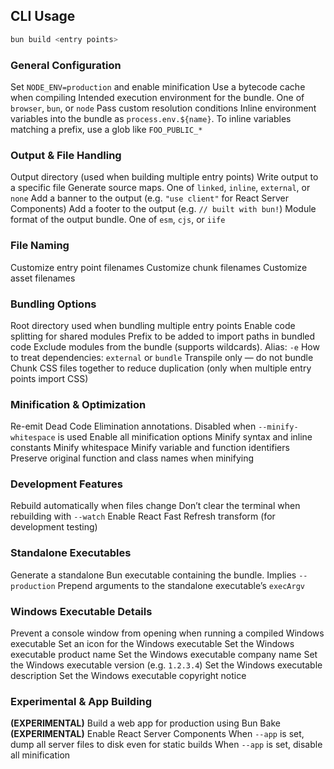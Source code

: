 ## CLI Usage

```bash
bun build <entry points>
```

### General Configuration

<ParamField path="--production" type="boolean">
  Set <code>NODE_ENV=production</code> and enable minification
</ParamField>

<ParamField path="--bytecode" type="boolean">
  Use a bytecode cache when compiling
</ParamField>

<ParamField path="--target" type="string" default="browser">
  Intended execution environment for the bundle. One of <code>browser</code>, <code>bun</code>, or <code>node</code>
</ParamField>

<ParamField path="--conditions" type="string">
  Pass custom resolution conditions
</ParamField>

<ParamField path="--env" type="string" default="disable">
  Inline environment variables into the bundle as <code>process.env.${name}</code>. To inline variables matching a
  prefix, use a glob like <code>FOO_PUBLIC_*</code>
</ParamField>

### Output & File Handling

<ParamField path="--outdir" type="string" default="dist">
  Output directory (used when building multiple entry points)
</ParamField>

<ParamField path="--outfile" type="string">
  Write output to a specific file
</ParamField>

<ParamField path="--sourcemap" type="string" default="none">
  Generate source maps. One of <code>linked</code>, <code>inline</code>, <code>external</code>, or <code>none</code>
</ParamField>

<ParamField path="--banner" type="string">
  Add a banner to the output (e.g. <code>"use client"</code> for React Server Components)
</ParamField>

<ParamField path="--footer" type="string">
  Add a footer to the output (e.g. <code>// built with bun!</code>)
</ParamField>

<ParamField path="--format" type="string" default="esm">
  Module format of the output bundle. One of <code>esm</code>, <code>cjs</code>, or <code>iife</code>
</ParamField>

### File Naming

<ParamField path="--entry-naming" type="string" default="[dir]/[name].[ext]">
  Customize entry point filenames
</ParamField>

<ParamField path="--chunk-naming" type="string" default="[name]-[hash].[ext]">
  Customize chunk filenames
</ParamField>

<ParamField path="--asset-naming" type="string" default="[name]-[hash].[ext]">
  Customize asset filenames
</ParamField>

### Bundling Options

<ParamField path="--root" type="string">
  Root directory used when bundling multiple entry points
</ParamField>

<ParamField path="--splitting" type="boolean">
  Enable code splitting for shared modules
</ParamField>

<ParamField path="--public-path" type="string">
  Prefix to be added to import paths in bundled code
</ParamField>

<ParamField path="--external" type="string">
  Exclude modules from the bundle (supports wildcards). Alias: <code>-e</code>
</ParamField>

<ParamField path="--packages" type="string" default="bundle">
  How to treat dependencies: <code>external</code> or <code>bundle</code>
</ParamField>

<ParamField path="--no-bundle" type="boolean">
  Transpile only — do not bundle
</ParamField>

<ParamField path="--css-chunking" type="boolean">
  Chunk CSS files together to reduce duplication (only when multiple entry points import CSS)
</ParamField>

### Minification & Optimization

<ParamField path="--emit-dce-annotations" type="boolean" default="true">
  Re-emit Dead Code Elimination annotations. Disabled when <code>--minify-whitespace</code> is used
</ParamField>

<ParamField path="--minify" type="boolean">
  Enable all minification options
</ParamField>

<ParamField path="--minify-syntax" type="boolean">
  Minify syntax and inline constants
</ParamField>

<ParamField path="--minify-whitespace" type="boolean">
  Minify whitespace
</ParamField>

<ParamField path="--minify-identifiers" type="boolean">
  Minify variable and function identifiers
</ParamField>

<ParamField path="--keep-names" type="boolean">
  Preserve original function and class names when minifying
</ParamField>

### Development Features

<ParamField path="--watch" type="boolean">
  Rebuild automatically when files change
</ParamField>

<ParamField path="--no-clear-screen" type="boolean">
  Don’t clear the terminal when rebuilding with <code>--watch</code>
</ParamField>

<ParamField path="--react-fast-refresh" type="boolean">
  Enable React Fast Refresh transform (for development testing)
</ParamField>

### Standalone Executables

<ParamField path="--compile" type="boolean">
  Generate a standalone Bun executable containing the bundle. Implies <code>--production</code>
</ParamField>

<ParamField path="--compile-exec-argv" type="string">
  Prepend arguments to the standalone executable’s <code>execArgv</code>
</ParamField>

### Windows Executable Details

<ParamField path="--windows-hide-console" type="boolean">
  Prevent a console window from opening when running a compiled Windows executable
</ParamField>

<ParamField path="--windows-icon" type="string">
  Set an icon for the Windows executable
</ParamField>

<ParamField path="--windows-title" type="string">
  Set the Windows executable product name
</ParamField>

<ParamField path="--windows-publisher" type="string">
  Set the Windows executable company name
</ParamField>

<ParamField path="--windows-version" type="string">
  Set the Windows executable version (e.g. <code>1.2.3.4</code>)
</ParamField>

<ParamField path="--windows-description" type="string">
  Set the Windows executable description
</ParamField>

<ParamField path="--windows-copyright" type="string">
  Set the Windows executable copyright notice
</ParamField>

### Experimental & App Building

<ParamField path="--app" type="boolean">
  <b>(EXPERIMENTAL)</b> Build a web app for production using Bun Bake
</ParamField>

<ParamField path="--server-components" type="boolean">
  <b>(EXPERIMENTAL)</b> Enable React Server Components
</ParamField>

<ParamField path="--debug-dump-server-files" type="boolean">
  When <code>--app</code> is set, dump all server files to disk even for static builds
</ParamField>

<ParamField path="--debug-no-minify" type="boolean">
  When <code>--app</code> is set, disable all minification
</ParamField>
